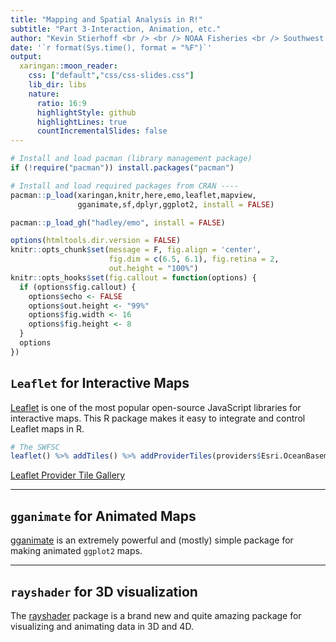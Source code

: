 ```yaml
---
title: "Mapping and Spatial Analysis in R!"
subtitle: "Part 3-Interaction, Animation, etc."
author: "Kevin Stierhoff <br /> <br /> NOAA Fisheries <br /> Southwest Fisheries Science Center"
date: '`r format(Sys.time(), format = "%F")`'
output:
  xaringan::moon_reader:
    css: ["default","css/css-slides.css"]
    lib_dir: libs
    nature:
      ratio: 16:9
      highlightStyle: github
      highlightLines: true
      countIncrementalSlides: false
---
```


```r
# Install and load pacman (library management package)
if (!require("pacman")) install.packages("pacman")

# Install and load required packages from CRAN ----
pacman::p_load(xaringan,knitr,here,emo,leaflet,mapview,
               gganimate,sf,dplyr,ggplot2, install = FALSE)

pacman::p_load_gh("hadley/emo", install = FALSE)

options(htmltools.dir.version = FALSE)
knitr::opts_chunk$set(message = F, fig.align = 'center',
                      fig.dim = c(6.5, 6.1), fig.retina = 2, 
                      out.height = "100%")
knitr::opts_hooks$set(fig.callout = function(options) {
  if (options$fig.callout) {
    options$echo <- FALSE
    options$out.height <- "99%"
    options$fig.width <- 16
    options$fig.height <- 8
  }
  options
})
```

## `Leaflet` for Interactive Maps

[Leaflet](https://rstudio.github.io/leaflet/) is one of the most popular open-source JavaScript libraries for interactive maps. This R package makes it easy to integrate and control Leaflet maps in R.

```r
# The SWFSC
leaflet() %>% addTiles() %>% addProviderTiles(providers$Esri.OceanBasemap) %>% setView(-117.2512, 32.8707, zoom = 17)
```  

[Leaflet Provider Tile Gallery](http://leaflet-extras.github.io/leaflet-providers/preview/index.html)

---

## `gganimate` for Animated Maps

[gganimate](https://gganimate.com/) is an extremely powerful and (mostly) simple package for making animated `ggplot2` maps.

---

## `rayshader` for 3D visualization

The [rayshader](https://www.rayshader.com/) package is a brand new and quite amazing package for visualizing and animating data in 3D and 4D. 
 


